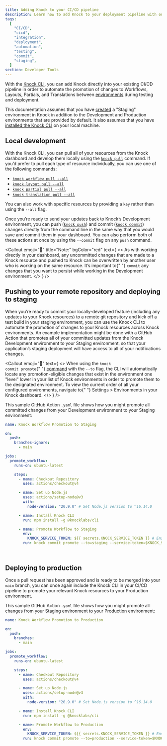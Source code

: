 ```yaml
---
title: Adding Knock to your CI/CD pipeline
description: Learn how to add Knock to your deployment pipeline with our command line interface.
tags:
  [
    "CI/CD",
    "cicd",
    "integration",
    "deployment",
    "automation",
    "testing",
    "commit",
    "staging",
  ]
section: Developer Tools
---
```


With the [Knock CLI](/developer-tools/knock-cli), you can add Knock directly into your existing CI/CD pipeline in order to automate the promotion of changes to Workflows, Layouts, Partials, and Translations between [environments](/concepts/environments) during testing and deployment.

This documentation assumes that you have [created](/concepts/environments#create-additional-environments) a "Staging" environment in Knock in addition to the Development and Production environments that are provided by default. It also assumes that you have [installed the Knock CLI](/cli/overview/installation) on your local machine.

## Local development

With the Knock CLI, you can pull all of your resources from the Knock dashboard and develop them locally using the [`knock pull`](/cli/pull) command. If you’d prefer to pull each type of resource individually, you can use one of the following commands:

- [`knock workflow pull --all`](/cli/workflow/pull)
- [`knock layout pull --all`](/cli/email-layout/pull)
- [`knock partial pull --all`](/cli/partial/pull)
- [`knock translation pull --all`](/cli/translation/pull)

You can also work with specific resources by providing a `key` rather than using the `--all` flag.

Once you’re ready to send your updates back to Knock’s Development environment, you can push ([`knock push`](/cli/push)) and commit ([`knock commit`](/cli/commit/all)) changes directly from the command line in the same way that you would save and commit them in your dashboard. You can also perform both of these actions at once by using the `--commit` flag on any `push` command.

<Callout
  emoji="🛑"
  title="Note:"
  bgColor="red"
  text={
    <>
      As with working directly in your dashboard, any uncommitted changes that
      are made to a Knock resource and pushed to Knock can be overwritten by
      another user who is working on the same resource. It’s important to{" "}
      <code>commit</code> any changes that you want to persist while working in
      the Development environment.
    </>
  }
/>

## Pushing to your remote repository and deploying to staging

When you’re ready to commit your locally-developed feature (including any updates to your Knock resources) to a remote git repository and kick off a test build in your staging environment, you can use the Knock CLI to automate the promotion of changes to your Knock resources across Knock environments. An example implementation might be done with a GitHub Action that promotes all of your committed updates from the Knock Development environment to your Staging environment, so that your application’s staging deployment will have access to all of your notifications changes.

<Callout
  emoji="👀"
  text={
    <>
      When using the <code>knock commit promote</code>{" "}
      <a href="/cli#commit-promote">command</a> with the <code>--to</code> flag,
      the CLI will automatically locate any promotion-eligible changes that
      exist in the environment one "level" lower in your list of Knock
      environments in order to promote them to the designated environment. To
      view the current order of all your configured environments, navigate to{" "}
      <span className="font-bold">Settings &gt; Environments</span> in your
      Knock dashboard.
    </>
  }
/>

This sample GitHub Action `.yaml` file shows how you might promote all committed changes from your Development environment to your Staging environment:

```yaml
name: Knock Workflow Promotion to Staging

on:
  push:
    branches-ignore:
      - main

jobs:
  promote_workflow:
    runs-on: ubuntu-latest

    steps:
      - name: Checkout Repository
        uses: actions/checkout@v4

      - name: Set up Node.js
        uses: actions/setup-node@v3
        with:
          node-version: "20.9.0" # Set Node.js version to ^16.14.0

      - name: Install Knock CLI
        run: npm install -g @knocklabs/cli

      - name: Promote Workflow to Staging
        env:
          KNOCK_SERVICE_TOKEN: ${{ secrets.KNOCK_SERVICE_TOKEN }} # Ensure you've set KNOCK_SERVICE_TOKEN in your GitHub secrets
        run: knock commit promote --to=staging --service-token=$KNOCK_SERVICE_TOKEN
```

<br />

## Deploying to production

Once a pull request has been approved and is ready to be merged into your `main` branch, you can once again include the Knock CLI in your CI/CD pipeline to promote your relevant Knock resources to your Production environment.

This sample GitHub Action `.yaml` file shows how you might promote all changes from your Staging environment to your Production environment:

```yaml
name: Knock Workflow Promotion to Production

on:
  push:
    branches:
      - main

jobs:
  promote_workflow:
    runs-on: ubuntu-latest

    steps:
      - name: Checkout Repository
        uses: actions/checkout@v4

      - name: Set up Node.js
        uses: actions/setup-node@v3
        with:
          node-version: "20.9.0" # Set Node.js version to ^16.14.0

      - name: Install Knock CLI
        run: npm install -g @knocklabs/cli

      - name: Promote Workflow to Production
        env:
          KNOCK_SERVICE_TOKEN: ${{ secrets.KNOCK_SERVICE_TOKEN }} # Ensure you've set KNOCK_SERVICE_TOKEN in your GitHub secrets
        run: knock commit promote --to=production --service-token=$KNOCK_SERVICE_TOKEN
```

